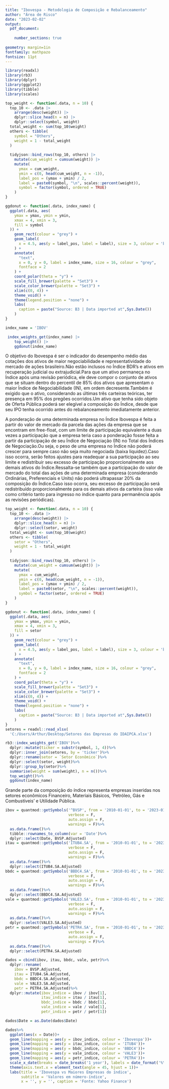 ---
title: "Ibovespa - Metodologia de Composição e Rebalanceamento"
author: "Área de Risco"
date: "2023-02-02" 
output: 
  pdf_document:
    
    number_sections: true
    
geometry: margin=1in
fontfamily: mathpazo
fontsize: 11pt
---
```{r, echo=F, eval=T, results='asis', fig.width=8, fig.height=4, fig.align='center', out.width="1\\linewidth", warning=FALSE, message=FALSE, size='small'}

library(readxl)
library(rb3)
library(dplyr)
library(ggplot2)
library(tibble)
library(scales)

```


```{r, echo=F, eval=T, results='asis', fig.width=8, fig.height=4, fig.align='center', out.width="1\\linewidth", warning=FALSE, message=FALSE, size='small'}

top_weight <- function(.data, n = 10) {
  top_10 <- .data |>
    arrange(desc(weight)) |>
    dplyr::slice_head(n = n) |>
    dplyr::select(symbol, weight)
  total_weight <- sum(top_10$weight)
  others <- tibble(
    symbol = "Others",
    weight = 1 - total_weight
  )
  
  tidyjson::bind_rows(top_10, others) |>
    mutate(cum_weight = cumsum(weight)) |>
    mutate(
      ymax = cum_weight,
      ymin = c(0, head(cum_weight, n = -1)),
      label_pos = (ymax + ymin) / 2,
      label = paste0(symbol, "\n", scales::percent(weight)),
      symbol = factor(symbol, ordered = TRUE)
    )
}

ggdonut <- function(.data, index_name) {
  ggplot(.data, aes(
    ymax = ymax, ymin = ymin,
    xmax = 4, xmin = 3,
    fill = symbol
  )) +
    geom_rect(colour = "grey") +
    geom_label(
      x = 4.5, aes(y = label_pos, label = label), size = 3, colour = 'black'
    ) +
    annotate(
      "text",
      x = 0, y = 0, label = index_name, size = 16, colour = "grey",
      fontface = 2
    ) +
    coord_polar(theta = "y") +
    scale_fill_brewer(palette = "Set3") +
    scale_color_brewer(palette = "Set3") +
    xlim(c(0, 4)) +
    theme_void() +
    theme(legend.position = "none") +
    labs(
      caption = paste("Source: B3 | Data imported at",Sys.Date())
    )
}

index_name = 'IBOV'

 index_weights_get(index_name) |>
    top_weight() |>
    ggdonut(index_name)

```

O objetivo do Ibovespa é ser o indicador do desempenho médio das cotações dos ativos de maior negociabilidade e representatividade do mercado de ações brasileiro.Não estão inclusos no Índice BDR's e ativos em recuperação judicial ou extrajudicial.Para que um ativo permaneça no Índice após uma revisão periódica, ele deve compor o conjunto de ativos que se situam dentro do percentil de 85% dos ativos que apresentam o maior Índice de Negociabilidade (IN), em ordem decresente.Também é exigido que o ativo, considerando as últimas três carteiras teóricas, ter presença em 95% dos pregões ocorridos.Um ativo que tenha sido objeto de Oferta Pública poderá ser elegível a composição do Índice, desde que seu IPO tenha ocorrido antes do rebalanceamento imediatamente anterior.

A ponderação de uma determinada empresa no Índice Ibovespa é feita a partir do valor de mercado da parcela das ações da empresa que se encontram em free-float, com um limite de participação equivalente a duas vezes a participação que a empresa teria caso a ponderação fosse feita a partir da participação de seu Índice de Negociação (IN) no Total dos Índices de Negociação.Ou seja, o peso de uma empresa no Índice não poderá crescer para sempre caso não seja muito negociada (baixa liquidez).Caso isso ocorra, serão feitos ajustes para readequar a sua participação ao seu limite e redistribuir seu excesso de participação proporcionalmente aos demais ativos do Índice.Ressalta-se também que a participação do valor de mercado do total das ações de uma determinada empresa (considerando Ordinárias, Preferenciais e Units) não poderá ultrapassar 20% da composição do Índice.Caso isso ocorra, seu excesso de participação será redistribuído proporcionalmente para os demais ativos da carteira (isso vale como critério tanto para ingresso no índice quanto para permanência após as revisões periódicas).

```{r, echo=F, eval=T, results='asis', fig.width=8, fig.height=4, fig.align='center', out.width="1\\linewidth", warning=FALSE, message=FALSE, size='small'}
top_weight <- function(.data, n = 10) {
  top_10 <- .data |>
    arrange(desc(weight)) |>
    dplyr::slice_head(n = n) |>
    dplyr::select(setor, weight)
  total_weight <- sum(top_10$weight)
  others <- tibble(
    setor = "Others",
    weight = 1 - total_weight
  )
  
  tidyjson::bind_rows(top_10, others) |>
    mutate(cum_weight = cumsum(weight)) |>
    mutate(
      ymax = cum_weight,
      ymin = c(0, head(cum_weight, n = -1)),
      label_pos = (ymax + ymin) / 2,
      label = paste0(setor, "\n", scales::percent(weight)),
      symbol = factor(setor, ordered = TRUE)
    )
}

ggdonut <- function(.data, index_name) {
  ggplot(.data, aes(
    ymax = ymax, ymin = ymin,
    xmax = 4, xmin = 3,
    fill = setor
  )) +
    geom_rect(colour = "grey") +
    geom_label(
      x = 4.5, aes(y = label_pos, label = label), size = 3, colour = 'black'
    ) +
    annotate(
      "text",
      x = 0, y = 0, label = index_name, size = 16, colour = "grey",
      fontface = 2
    ) +
    coord_polar(theta = "y") +
    scale_fill_brewer(palette = "Set3") +
    scale_color_brewer(palette = "Set3") +
    xlim(c(0, 4)) +
    theme_void() +
    theme(legend.position = "none") +
    labs(
      caption = paste("Source: B3 | Data imported at",Sys.Date())
    )
}
setores = readxl::read_xlsx(
  'C:/Users/Arthur/Desktop/Setores das Empresas do IDAIPCA.xlsx')

rb3::index_weights_get('IBOV')%>%
  dplyr::mutate(ticker = substr(symbol, 1, 4))%>%
  dplyr::inner_join(setores, by = 'ticker')%>%
  dplyr::rename(setor = `Setor Econômico`)%>%
  dplyr::select(setor, weight)%>%
  dplyr::group_by(setor)%>%
  summarise(weight = sum(weight), n = n())%>%
  top_weight()%>%
  ggdonut(index_name)

```

Grande parte da composição do índice representa empresas inseridas nos setores econômicos Financeiro, Materiais Básicos, 'Petróleo, Gás e Combustíveis' e Utilidade Pública.

```{r, echo=F, eval=T, results='asis', fig.width=8, fig.height=4, fig.align='center', out.width="1\\linewidth", warning=FALSE, message=FALSE, size='small'}

ibov = quantmod::getSymbols('^BVSP', from = '2010-01-01', to = '2023-01-31', 
                            verbose = F, 
                            auto.assign = F, 
                            warnings = F)%>%
  as.data.frame()%>%
  tibble::rownames_to_column(var = 'Date')%>%
  dplyr::select(Date, BVSP.Adjusted)
itau = quantmod::getSymbols('ITUB4.SA', from = '2010-01-01', to = '2023-01-31', 
                            verbose = F, 
                            auto.assign = F, 
                            warnings = F)%>%
  as.data.frame()%>%
  dplyr::select(ITUB4.SA.Adjusted)
bbdc = quantmod::getSymbols('BBDC4.SA', from = '2010-01-01', to = '2023-01-31', 
                            verbose = F, 
                            auto.assign = F, 
                            warnings = F)%>%
  as.data.frame()%>%
  dplyr::select(BBDC4.SA.Adjusted)
vale = quantmod::getSymbols('VALE3.SA', from = '2010-01-01', to = '2023-01-31', 
                            verbose = F, 
                            auto.assign = F, 
                            warnings = F)%>%
  as.data.frame()%>%
  dplyr::select(VALE3.SA.Adjusted)
petr = quantmod::getSymbols('PETR4.SA', from = '2010-01-01', to = '2023-01-31', 
                            verbose = F, 
                            auto.assign = F, 
                            warnings = F)%>%
  as.data.frame()%>%
  dplyr::select(PETR4.SA.Adjusted)

dados = cbind(ibov, itau, bbdc, vale, petr)%>%
  dplyr::rename(
    ibov = BVSP.Adjusted,
    itau = ITUB4.SA.Adjusted,
    bbdc = BBDC4.SA.Adjusted,
    vale = VALE3.SA.Adjusted,
    petr = PETR4.SA.Adjusted)%>%
  dplyr::mutate(ibov_indice = ibov / ibov[1],
                itau_indice = itau / itau[1],
                bbdc_indice = bbdc / bbdc[1],
                vale_indice = vale / vale[1],
                petr_indice = petr / petr[1])

dados$Date = as.Date(dados$Date)

dados%>%
  ggplot(aes(x = Date))+
  geom_line(mapping = aes(y = ibov_indice, colour = 'Ibovespa'))+
  geom_line(mapping = aes(y = itau_indice, colour = 'ITUB4'))+
  geom_line(mapping = aes(y = bbdc_indice, colour = 'BBDC4'))+
  geom_line(mapping = aes(y = vale_indice, colour = 'VALE3'))+
  geom_line(mapping = aes(y = petr_indice, colour = 'PETR4'))+
  scale_x_date(breaks = date_breaks('1 year'), labels = date_format('%Y'))+
  theme(axis.text.x = element_text(angle = 45, hjust = 1))+
  labs(title = 'Ibovespa vs Maiores Empresas do índice', 
       subtitle = 'Valores em número-índice',
       x = '', y = '', caption = 'Fonte: Yahoo Finance')

```


